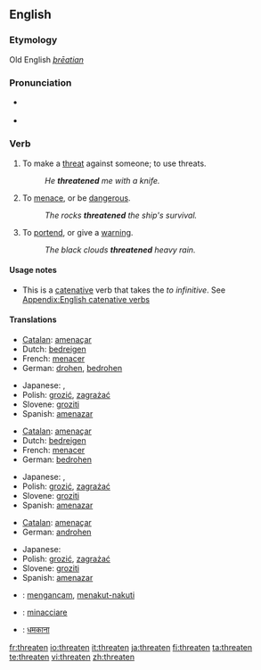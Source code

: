 ==English==

===Etymology===
Old English ''[[þrēatian]]''

===Pronunciation===
* {{a|UK}} {{IPA|/ˈθret.ən/}}
* {{audio|en-us-threaten.ogg|Audio (US)}}

===Verb===
{{en-verb}}

# To make a [[threat]] against someone; to use threats.
#: ''He '''threatened''' me with a knife.''
# To [[menace]], or be [[dangerous]].
#: ''The rocks '''threatened''' the ship's survival.''
# To [[portend]], or give a [[warning]].
#: ''The black clouds '''threatened''' heavy rain.''

====Usage notes====
* This is a [[catenative]] verb that takes the ''to infinitive''. See [[Appendix:English catenative verbs]]

====Translations====
{{trans-top|To make a threat against someone; to use threats}}
* [[Catalan]]: [[amenaçar]]
* Dutch: [[bedreigen]]
* French: [[menacer]]
* German: [[drohen]], [[bedrohen]]
{{trans-mid}}
* Japanese: {{t|ja|sc=Jpan|脅す|tr=odosu}}, {{t|ja|sc=Jpan|脅迫する|tr=kyōhaku suru}}
* Polish: [[grozić]], [[zagrażać]]
* Slovene: [[groziti]]
* Spanish: [[amenazar]]
{{trans-bottom}}

{{trans-top|To menace, or be dangerous}}
* [[Catalan]]: [[amenaçar]]
* Dutch: [[bedreigen]]
* French: [[menacer]]
* German: [[bedrohen]]
{{trans-mid}}
* Japanese: {{t|ja|sc=Jpan|脅かす|tr=obiyakasu}}, {{t|ja|sc=Jpan|威嚇する|tr=ikaku suru}}
* Polish: [[grozić]], [[zagrażać]]
* Slovene: [[groziti]]
* Spanish: [[amenazar]]
{{trans-bottom}}

{{trans-top|To portend, or give a warning}}
* [[Catalan]]: [[amenaçar]]
* German: [[androhen]]
{{trans-mid}}
* Japanese: {{t|ja|sc=Jpan|威嚇する|tr=ikaku suru}}
* Polish: [[grozić]], [[zagrażać]]
* Slovene: [[groziti]]
* Spanish: [[amenazar]]
{{trans-bottom}}

{{ttbc-top}}
* {{ttbc|Indonesian}}: [[ancam|mengancam]], [[takut|menakut-nakuti]]
* {{ttbc|Italian}}: [[minacciare]]
{{ttbc-mid}}
* {{ttbc|Hindi}}: [[धमकाना]]
{{ttbc-bottom}}

[[fr:threaten]]
[[io:threaten]]
[[it:threaten]]
[[ja:threaten]]
[[fi:threaten]]
[[ta:threaten]]
[[te:threaten]]
[[vi:threaten]]
[[zh:threaten]]